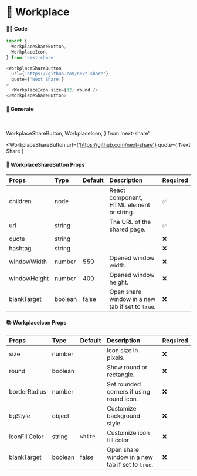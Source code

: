 # 🎀 Workplace

#### 👨‍💻 Code

```js copy
import {
  WorkplaceShareButton,
  WorkplaceIcon,
} from 'next-share'

<WorkplaceShareButton
  url={'https://github.com/next-share'}
  quote={'Next Share'}
>
  <WorkplaceIcon size={32} round />
</WorkplaceShareButton>
```

#### 🥰 Generate

<br />

  WorkplaceShareButton,
  WorkplaceIcon,
} from 'next-share'

<WorkplaceShareButton
  url={'https://github.com/next-share'}
  quote={'Next Share'}
>
  <WorkplaceIcon size={32} round />
</WorkplaceShareButton>

#### 📖 WorkplaceShareButton Props

| Props | Type | Default | Description | Required |
| :--- | :--- | :--- | :--- | :--- |
| children | node |  | React component, HTML element or string. | ✅ |
| url | string |  | The URL of the shared page. | ✅ |
| quote | string |  |  | ❌ |
| hashtag | string |  |  | ❌ |
| windowWidth | number | 550 | Opened window width. | ❌ |
| windowHeight | number | 400 | Opened window height. | ❌ |
| blankTarget | boolean | false | Open share window in a new tab if set to `true`. | ❌ |

#### 📚 WorkplaceIcon Props

| Props | Type | Default | Description | Required |
| :--- | :--- | :--- | :--- | :--- |
| size | number |  | Icon size in pixels. | ❌ |
| round | boolean |  | Show round or rectangle. | ❌ |
| borderRadius | number |  | Set rounded corners if using round icon. | ❌ |
| bgStyle | object |  | Customize background style. | ❌ |
| iconFillColor | string | <code>white</code> | Customize icon fill color. | ❌ |
| blankTarget | boolean | false | Open share window in a new tab if set to `true`. | ❌ |
